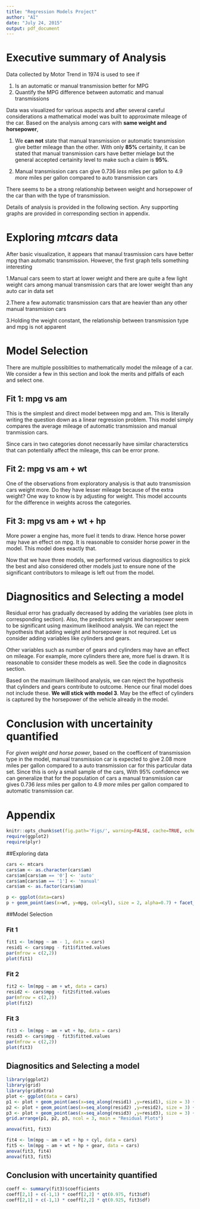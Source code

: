 ```yaml
---
title: "Regression Models Project"
author: "AI"
date: "July 24, 2015"
output: pdf_document
---
```


# Executive summary of Analysis

Data collected by Motor Trend in 1974 is used to see if

1. Is an automatic or manual transmission better for MPG
2. Quantify the MPG difference between automatic and manual transmissions

Data was visualized for various aspects and after several careful considerations a mathematical model was built to approximate mileage of the car. Based on the analysis among cars with **same weight and horsepower**,

1. We **can not** state that manual transmission or automatic transmission give better mileage than the other. With only **85%** certainity, it can be stated that manual transmission cars have better mielage but the general accepted certainity level to make such a claim is **95%**.

2. Manual transmission cars can give 0.736 *less* miles per gallon to 4.9 *more* miles per gallon compared to auto transmission cars

There seems to be a strong relationship between weight and horsepower of the car than with the type of transmission.

Details of analysis is provided in the following section. Any supporting graphs are provided in corresponding section in appendix.

# Exploring *mtcars* data

After basic visualization, it appears that manaul trasmission cars have better mpg than automatic transmission. However, the first graph tells something interesting

1.Manual cars seem to start at lower weight and there are quite a few light weight cars among manual transmission cars that are lower weight than any auto car in data set

2.There a few automatic transmission cars that are heavier than any other manual transmision cars

3.Holding the weight constant, the relationship between transmission type and mpg is not apparent

# Model Selection

There are multiple possiblities to mathematically model the mileage of a car. We consider a few in this section and look the merits and pitfalls of each and select one.

## Fit 1: mpg vs am

This is the simplest and direct model between mpg and am. This is literally writing the question down as a linear regression problem. This model simply compares the average mileage of automatic transmission and manual tranmission cars.

Since cars in two categories donot necessarily have similar characterstics that can potentially affect the mileage, this can be error prone.

## Fit 2: mpg vs am + wt

One of the observations from exploratory analysis is that auto transmission cars weight more. Do they have lesser mileage because of the extra weight? One way to know is by adjusting for weight. This model accounts for the difference in weights across the categories.

## Fit 3: mpg vs am + wt + hp

More power a engine has, more fuel it tends to draw. Hence horse power may have an effect on mpg. It is reasonable to consider horse power in the model. This model does exactly that.

Now that we have three models, we performed various diagnositics to pick the best and also considered other models just to ensure none of the significant contributors to mileage is left out from the model.

# Diagnositics and Selecting a model

Residual error has gradually decreased by adding the variables (see plots in corresponding section). Also, the predictors weight and horsepower seem to be significant using maximum likelihood analysis. We can reject the hypothesis that adding weight and horsepower is not required. Let us consider adding variables like cylinders and gears.

Other variables such as number of gears and cylinders may have an effect on mileage. For example, more cylinders there are, more fuel is drawn. It is reasonable to consider these models as well. See the code in diagnositcs section. 

Based on the maximum likelihood analysis, we can reject the hypothesis that cylinders and gears contribute to outcome. Hence our final model does not include these. **We will stick with model 3**. May be the effect of cylinders is captured by the horsepower of the vehicle already in the model.

# Conclusion with uncertainity quantified

For *given weight and horse power*, based on the coefficent of transmission type in the model, manual transmission car is expected to give 2.08 more miles per gallon compared to a auto transmission car for this particular data set. Since this is only a small sample of the cars, With 95% confidence we can generalize that for the population of cars a manual transmission car gives 0.736 *less* miles per gallon to 4.9 *more* miles per gallon compared to automatic transmission car.

# Appendix

```r
knitr::opts_chunk$set(fig.path='Figs/', warning=FALSE, cache=TRUE, echo = FALSE)
require(ggplot2)
require(plyr)
```
##Exploring data
```r
cars <- mtcars
cars$am <- as.character(cars$am)
cars$am[cars$am == '0'] <- 'auto'
cars$am[cars$am == '1'] <- 'manual'
cars$am <- as.factor(cars$am)
```

```r
p <- ggplot(data=cars)
p + geom_point(aes(x=wt, y=mpg, col=cyl), size = 2, alpha=0.7) + facet_grid(. ~ am)
```

##Model Selection

### Fit 1
```r
fit1 <- lm(mpg ~ am - 1, data = cars)
resid1 <- cars$mpg - fit1$fitted.values
par(mfrow = c(2,2))
plot(fit1)
```

### Fit 2
```r
fit2 <- lm(mpg ~ am + wt, data = cars)
resid2 <- cars$mpg - fit2$fitted.values
par(mfrow = c(2,2))
plot(fit2)
```

### Fit 3
```r
fit3 <- lm(mpg ~ am + wt + hp, data = cars)
resid3 <- cars$mpg - fit3$fitted.values
par(mfrow = c(2,2))
plot(fit3)
```

## Diagnositics and Selecting a model
```r
library(ggplot2)
library(grid)
library(gridExtra)
plot <- ggplot(data = cars)
p1 <- plot + geom_point(aes(x=seq_along(resid1) ,y=resid1), size = 3) + geom_hline(y=0, size = 2) + labs(x = '', y = 'Model 1')
p2 <- plot + geom_point(aes(x=seq_along(resid2) ,y=resid2), size = 3) + geom_hline(y=0, size = 2) + labs(x = '', y = 'Model 2')
p3 <- plot + geom_point(aes(x=seq_along(resid3) ,y=resid3), size = 3) + geom_hline(y=0, size = 2) + labs(x = '', y = 'Model 3')
grid.arrange(p1, p2, p3, ncol = 3, main = "Residual Plots")
```
```r
anova(fit1, fit3)
```
```r
fit4 <- lm(mpg ~ am + wt + hp + cyl, data = cars)
fit5 <- lm(mpg ~ am + wt + hp + gear, data = cars)
anova(fit3, fit4)
anova(fit3, fit5)
```
## Conclusion with uncertainity quantified

```r
coeff <- summary(fit3)$coefficients
coeff[2,1] + c(-1,1) * coeff[2,2] * qt(0.975, fit3$df)
coeff[2,1] + c(-1,1) * coeff[2,2] * qt(0.925, fit3$df)
```